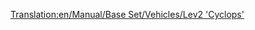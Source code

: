[[Translation:en/Manual/Base Set/Vehicles/Lev2 'Cyclops']]
{{nl/Treinen|Naam=Lev2 'Cyclops'
|Afbeelding=[[File:en/Lev2cyclops.png]]
|Kosten=£86,718 ($173.436)
|Snelheid=450 km/h (281 mph)
|Gewicht=120 t
|Kracht=12,000 pk (8.948 kW)
|Onderhoudskosten=£3,557 ($7.114)
|Ontworpen=2028
|Levensduur=20
|Capaciteit=n.v.t.
|Omschrijving=
|Real-life=Er is op heden geen gelijkaardige trein gevonden voor dit model. Misschien is de maglev binnen enkele jaren een echte technologie en kan je de tweede generatie maglevtreinen hier terugvinden.
}}